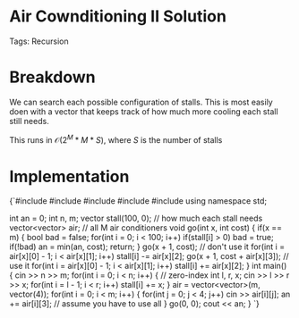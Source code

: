 


<Sidebar moduleId={moduleId} /> 

# Air Cownditioning II Solution

Tags: Recursion

# Breakdown

We can search each possible configuration of stalls. This is most easily doen with a vector that keeps track of how much 
more cooling each stall still needs. 

This runs in $\mathcal{O}(2^M*M*S)$, where $S$ is the number of stalls

# Implementation

<div style={{ transform: 'translateX(150px)' }}>
  <SyntaxHighlighter language="cpp" style={okaidia}>
{`#include <cmath>
#include <cstdio>
#include <vector>
#include <iostream>
#include <algorithm>
using namespace std;

int an = 0; 
int n, m; 
vector<int> stall(100, 0); // how much each stall needs
vector<vector<int>> air; // all M air conditioners
void go(int x, int cost) {
    if(x == m) {
        bool bad = false; 
        for(int i = 0; i < 100; i++) if(stall[i] > 0) bad = true; 
        if(!bad) an = min(an, cost);
        return; 
    }
    go(x + 1, cost); // don't use it
    for(int i = air[x][0] - 1; i < air[x][1]; i++) stall[i] -= air[x][2]; 
    go(x + 1, cost + air[x][3]); // use it 
    for(int i = air[x][0] - 1; i < air[x][1]; i++) stall[i] += air[x][2]; 
}
int main() {
    cin >> n >> m; 
    for(int i = 0; i < n; i++) { // zero-index
        int l, r, x; cin >> l >> r >> x; 
        for(int i = l - 1; i < r; i++) stall[i] += x; 
    }
    air = vector<vector<int>>(m, vector<int>(4));
    for(int i = 0; i < m; i++) {
        for(int j = 0; j < 4; j++) cin >> air[i][j]; 
        an += air[i][3]; // assume you have to use all 
    }
    go(0, 0); 
    cout << an; 
}
`}
  </SyntaxHighlighter>
</div>

